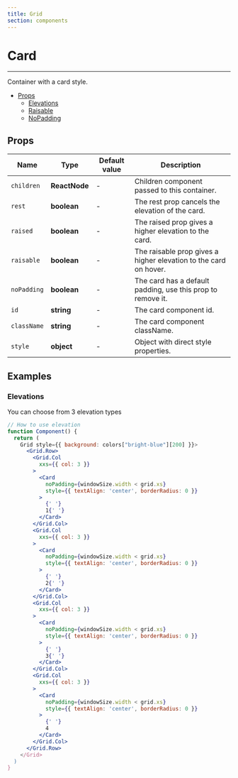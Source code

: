 ```yaml
---
title: Grid
section: components
---
```



# Card

---

Container with a card style.

- [Props](#Props)
  - [Elevations](#Elevations)
  - [Raisable](#Raisable)
  - [NoPadding](#NoPadding)

## Props

| Name        | Type          | Default value | Description                                                      |
| ----------- | ------------- | ------------- | ---------------------------------------------------------------- |
| `children`  | **ReactNode** | -             | Children component passed to this container.                     |
| `rest`      | **boolean**   | -             | The rest prop cancels the elevation of the card.                 |
| `raised`    | **boolean**   | -             | The raised prop gives a higher elevation to the card.            |
| `raisable`  | **boolean**   | -             | The raisable prop gives a higher elevation to the card on hover. |
| `noPadding` | **boolean**   | -             | The card has a default padding, use this prop to remove it.      |
| `id`        | **string**    | -             | The card component id.                                           |
| `className` | **string**    | -             | The card component className.                                    |
| `style`     | **object**    | -             | Object with direct style properties.                             |

## Examples

### Elevations

You can choose from 3 elevation types

<Demo title="Elevations of card" background={colors.bgGrey}>
  <Grid />
</Demo>

```jsx
// How to use elevation
function Component() {
  return (
    Grid style={{ background: colors["bright-blue"][200] }}>
      <Grid.Row>
        <Grid.Col
          xxs={{ col: 3 }}
        >
          <Card
            noPadding={windowSize.width < grid.xs}
            style={{ textAlign: 'center', borderRadius: 0 }}
          >
            {' '}
            1{' '}
          </Card>
        </Grid.Col>
        <Grid.Col
          xxs={{ col: 3 }}
        >
          <Card
            noPadding={windowSize.width < grid.xs}
            style={{ textAlign: 'center', borderRadius: 0 }}
          >
            {' '}
            2{' '}
          </Card>
        </Grid.Col>
        <Grid.Col
          xxs={{ col: 3 }}
        >
          <Card
            noPadding={windowSize.width < grid.xs}
            style={{ textAlign: 'center', borderRadius: 0 }}
          >
            {' '}
            3{' '}
          </Card>
        </Grid.Col>
        <Grid.Col
          xxs={{ col: 3 }}
        >
          <Card
            noPadding={windowSize.width < grid.xs}
            style={{ textAlign: 'center', borderRadius: 0 }}
          >
            {' '}
            4
          </Card>
        </Grid.Col>
      </Grid.Row>
    </Grid>
  )
}
```